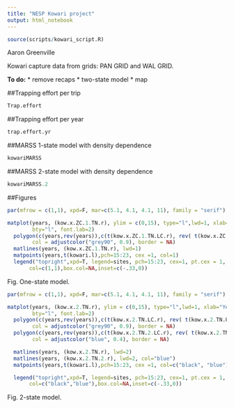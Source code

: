 ```yaml
---
title: "NESP Kowari project"
output: html_notebook
---
```

```r
source(scripts/kowari_script.R)
```

Aaron Greenville  

Kowari capture data from grids: PAN GRID and WAL GRID.  

**To do:**
* remove recaps
* two-state model
* map

##Trapping effort per trip
```r
Trap.effort
```

##Trapping effort per year
```r
trap.effort.yr
```

##MARSS 1-state model with density dependence
```r
kowariMARSS
```

##MARSS 2-state model with density dependence
```r
kowariMARSS.2
```


##Figures
```r
par(mfrow = c(1,1), xpd=F, mar=c(5.1, 4.1, 4.1, 11), family = "serif")

matplot(years, (kow.x.ZC.1.TN.r), ylim = c(0,15), type="l",lwd=1, xlab="Year", ylab="Captures (100 trap nights)",
        bty="l", font.lab=2)
  polygon(c(years,rev(years)),c(t(kow.x.ZC.1.TN.LC.r), rev( t(kow.x.ZC.1.TN.UC.r))) ,
        col = adjustcolor("grey90", 0.9), border = NA)
  matlines(years, (kow.x.ZC.1.TN.r), lwd=1)
  matpoints(years,t(kowari.l),pch=15:23, cex =1, col=1)
  legend("topright",xpd=T, legend=sites, pch=15:23, cex=1, pt.cex = 1,
       col=c(1,1),box.col=NA,inset=c(-.33,0))
```
Fig. One-state model.

```r
par(mfrow = c(1,1), xpd=F, mar=c(5.1, 4.1, 4.1, 11), family = "serif")

matplot(years, (kow.x.2.TN.r), ylim = c(0,15), type="l",lwd=1, xlab="Year", ylab="Captures (100 trap nights)",
        bty="l", font.lab=2)
  polygon(c(years,rev(years)),c(t(kow.x.2.TN.LC.r), rev( t(kow.x.2.TN.UC.r))) ,
        col = adjustcolor("grey90", 0.9), border = NA)
  polygon(c(years,rev(years)),c(t(kow.x.2.TN.2.LC.r), rev( t(kow.x.2.TN.2.UC.r))) ,
        col = adjustcolor("blue", 0.4), border = NA)

  matlines(years, (kow.x.2.TN.r), lwd=2)
  matlines(years, (kow.x.2.TN.2.r), lwd=2, col="blue")
  matpoints(years,t(kowari.l),pch=15:23, cex =1, col=c("black", "blue"))

  legend("topright",xpd=T, legend=sites, pch=15:23, cex=1, pt.cex = 1,
       col=c("black","blue"),box.col=NA,inset=c(-.33,0))
```

Fig. 2-state model.



